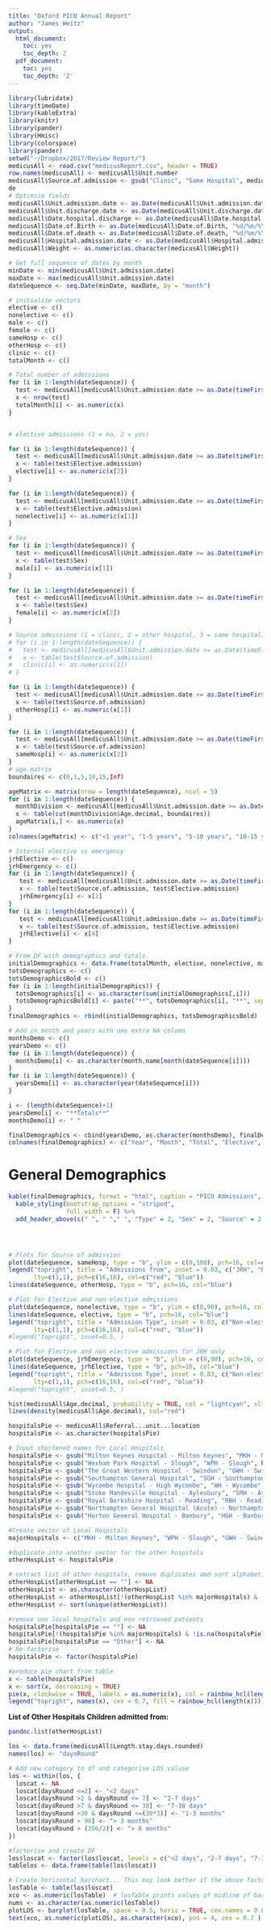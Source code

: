 ```yaml
---
title: "Oxford PICU Annual Report"
author: "James Weitz"
output:
  html_document:
    toc: yes
    toc_depth: 2
  pdf_document:
    toc: yes
    toc_depth: '2'
---
```



```r
library(lubridate)
library(timeDate)
library(kableExtra)
library(knitr)
library(pander)
library(Hmisc)
library(colorspace)
library(pander)
setwd("~/Dropbox/2017/Review Report/")
medicusAll <- read.csv("medicusReport.csv", header = TRUE)
row.names(medicusAll) <- medicusAll$Unit.number
medicusAll$Source.of.admission <- gsub("Clinic", "Same Hospital", medicusAll$Source.of.admission)
de
# Optimsie fields
medicusAll$Unit.admission.date <- as.Date(medicusAll$Unit.admission.date, "%d/%m/%Y")
medicusAll$Unit.discharge.date <- as.Date(medicusAll$Unit.discharge.date, "%d/%m/%Y")
medicusAll$Date.hospital.discharge <- as.Date(medicusAll$Date.hospital.discharge, "%d/%m/%Y")
medicusAll$Date.of.Birth <- as.Date(medicusAll$Date.of.Birth, "%d/%m/%Y")
medicusAll$Date.of.death <- as.Date(medicusAll$Date.of.death, "%d/%m/%Y")
medicusAll$Hospital.admission.date <- as.Date(medicusAll$Hospital.admission.date, "%d/%m/%Y")
medicusAll$Weight <- as.numeric(as.character(medicusAll$Weight))

# Get full sequence of dates by month
minDate <- min(medicusAll$Unit.admission.date)
maxDate <- max(medicusAll$Unit.admission.date)
dateSequence <- seq.Date(minDate, maxDate, by = "month")

# initialise vectors
elective <- c()
nonelective <- c()
male <- c()
female <- c()
sameHosp <- c()
otherHosp <- c()
clinic <- c()
totalMonth <- c()

# Total number of admissions
for (i in 1:length(dateSequence)) {
  test <- medicusAll[medicusAll$Unit.admission.date >= as.Date(timeFirstDayInMonth(dateSequence[i])) & medicusAll$Unit.admission.date <= as.Date(timeLastDayInMonth(dateSequence[i])), ]
  x <- nrow(test)
  totalMonth[i] <- as.numeric(x)
}


# elective admissions (1 = no, 2 = yes)

for (i in 1:length(dateSequence)) {
  test <- medicusAll[medicusAll$Unit.admission.date >= as.Date(timeFirstDayInMonth(dateSequence[i])) & medicusAll$Unit.admission.date <= as.Date(timeLastDayInMonth(dateSequence[i])), ]
  x <- table(test$Elective.admission)
  elective[i] <- as.numeric(x[2])
}

for (i in 1:length(dateSequence)) {
  test <- medicusAll[medicusAll$Unit.admission.date >= as.Date(timeFirstDayInMonth(dateSequence[i])) & medicusAll$Unit.admission.date <= as.Date(timeLastDayInMonth(dateSequence[i])), ]
  x <- table(test$Elective.admission)
  nonelective[i] <- as.numeric(x[1])
}

# Sex
for (i in 1:length(dateSequence)) {
  test <- medicusAll[medicusAll$Unit.admission.date >= as.Date(timeFirstDayInMonth(dateSequence[i])) & medicusAll$Unit.admission.date <= as.Date(timeLastDayInMonth(dateSequence[i])), ]
  x <- table(test$Sex)
  male[i] <- as.numeric(x[1])
}

for (i in 1:length(dateSequence)) {
  test <- medicusAll[medicusAll$Unit.admission.date >= as.Date(timeFirstDayInMonth(dateSequence[i])) & medicusAll$Unit.admission.date <= as.Date(timeLastDayInMonth(dateSequence[i])), ]
  x <- table(test$Sex)
  female[i] <- as.numeric(x[2])
}

# Source admissions (1 = clinic, 2 = other hospital, 3 = same hospital)
# for (i in 1:length(dateSequence)) {
#   test <- medicusAll[medicusAll$Unit.admission.date >= as.Date(timeFirstDayInMonth(dateSequence[i])) & medicusAll$Unit.admission.date <= as.Date(timeLastDayInMonth(dateSequence[i])), ]
#   x <- table(test$Source.of.admission)
#   clinic[i] <- as.numeric(x[1])
# }

for (i in 1:length(dateSequence)) {
  test <- medicusAll[medicusAll$Unit.admission.date >= as.Date(timeFirstDayInMonth(dateSequence[i])) & medicusAll$Unit.admission.date <= as.Date(timeLastDayInMonth(dateSequence[i])), ]
  x <- table(test$Source.of.admission)
  otherHosp[i] <- as.numeric(x[1])
}

for (i in 1:length(dateSequence)) {
  test <- medicusAll[medicusAll$Unit.admission.date >= as.Date(timeFirstDayInMonth(dateSequence[i])) & medicusAll$Unit.admission.date <= as.Date(timeLastDayInMonth(dateSequence[i])), ]
  x <- table(test$Source.of.admission)
  sameHosp[i] <- as.numeric(x[2])
}
# age matrix
boundaires <- c(0,1,5,10,15,Inf)

ageMatrix <- matrix(nrow = length(dateSequence), ncol = 5)
for (i in 1:length(dateSequence)) {
  monthDivision <- medicusAll[medicusAll$Unit.admission.date >= as.Date(timeFirstDayInMonth(dateSequence[i])) & medicusAll$Unit.admission.date <= as.Date(timeLastDayInMonth(dateSequence[i])),]
  x <- table(cut(monthDivision$Age.decimal, boundaires))
  ageMatrix[i,] <- as.numeric(x)
}
colnames(ageMatrix) <- c("<1 year", "1-5 years", "5-10 years", "10-15 years", ">15 years")

# Internal elective vs emergency
jrhElective <- c()
jrhEmergency <- c()
for (i in 1:length(dateSequence)) {
   test <- medicusAll[medicusAll$Unit.admission.date >= as.Date(timeFirstDayInMonth(dateSequence[i])) & medicusAll$Unit.admission.date <= as.Date(timeLastDayInMonth(dateSequence[i])), ]
   x <- table(test$Source.of.admission, test$Elective.admission)
   jrhEmergency[i] <- x[2]
}
for (i in 1:length(dateSequence)) {
   test <- medicusAll[medicusAll$Unit.admission.date >= as.Date(timeFirstDayInMonth(dateSequence[i])) & medicusAll$Unit.admission.date <= as.Date(timeLastDayInMonth(dateSequence[i])), ]
   x <- table(test$Source.of.admission, test$Elective.admission)
   jrhElective[i] <- x[4]
}

# From DF with demographics and totals.
initialDemographics <- data.frame(totalMonth, elective, nonelective, male, female, otherHosp, sameHosp, ageMatrix)
totsDemographics <- c()
totsDemographicsBold <- c()
for (i in 1:length(initialDemographics)) {
  totsDemographics[i] <- as.character(sum(initialDemographics[,i]))
  totsDemographicsBold[i] <- paste("**", totsDemographics[i], "**", sep = "")
}
finalDemographics <- rbind(initialDemographics, totsDemographicsBold)

# Add in month and years with one extra NA column
monthsDemo <- c()
yearsDemo <- c()
for (i in 1:length(dateSequence)) {
  monthsDemo[i] <- as.character(month.name[month(dateSequence[i])])
}
for (i in 1:length(dateSequence)) {
  yearsDemo[i] <- as.character(year(dateSequence[i]))
}

i <- (length(dateSequence)+1)
yearsDemo[i] <- "**Totals**"
monthsDemo[i] <- " "

finalDemographics <- cbind(yearsDemo, as.character(monthsDemo), finalDemographics)
colnames(finalDemographics) <- c("Year", "Month", "Total", "Elective", "Non-Elective", "Male", "Female", "External", "Internal", "<1", "1-5", "5-10", "10-15", ">15")
```
# General Demographics
```r
kable(finalDemographics, format = "html", caption = "PICU Admissions", align = c("l","l",rep("c",12))) %>%
  kable_styling(bootstrap_options = "striped",
                full_width = F) %>%
  add_header_above(c(" ", " "," ", "Type" = 2, "Sex" = 2, "Source" = 2, "Age" = 5 ))





```
```r
# Plots for Source of admission
plot(dateSequence, sameHosp, type = "b", ylim = c(0,100), pch=16, col=c("red"), main="Source of Admissions", xlab = "Month", ylab = "Number of Admissions")
legend("topright", title = "Admissions from", inset = 0.03, c("JRH", "External Hospital"),
       lty=c(1,1), pch=c(16,16), col=c("red", "blue"))
lines(dateSequence, otherHosp, type = "b", pch=16, col="blue")

```
```r
# Plot for Elective and non elective admissions
plot(dateSequence, nonelective, type = "b", ylim = c(0,90), pch=16, col=c("red"), main="Elective vs Non Elective Admissions (All Admissions)", xlab = "Month", ylab = "Number of Admissions")
lines(dateSequence, elective, type = "b", pch=16, col="blue")
legend("topright", title = "Admission Type", inset = 0.03, c("Non-elective", "Elective"),
       lty=c(1,1), pch=c(16,16), col=c("red", "blue"))
#legend("topright", inset=0.5, )
```

```r
# Plot for Elective and non elective admissions for JRH only
plot(dateSequence, jrhEmergency, type = "b", ylim = c(0,90), pch=16, col=c("red"), main="Elective vs Non Elective Admissions (JRH Only)", xlab = "Month", ylab = "Number of Admissions")
lines(dateSequence, jrhElective, type = "b", pch=16, col="blue")
legend("topright", title = "Admission Type", inset = 0.03, c("Non-elective", "Elective"),
       lty=c(1,1), pch=c(16,16), col=c("red", "blue"))
#legend("topright", inset=0.5, )
```
```r
hist(medicusAll$Age.decimal, probability = TRUE, col = "lightcyan", xlim = c(0,20), xlab = "Age", ylab = "Probability (Likelehood)", main="Ages of children in PCC")
lines(density(medicusAll$Age.decimal), col="red")


```


```r


hospitalsPie <- medicusAll$Referral...unit...location
hospitalsPie <- as.character(hospitalsPie)

# Input shortened names for Local Hospitals
hospitalsPie <- gsub("Milton Keynes Hospital - Milton Keynes", "MKH - Milton Keynes", hospitalsPie)
hospitalsPie <- gsub("Wexham Park Hospital - Slough", "WPH - Slough", hospitalsPie)
hospitalsPie <- gsub("The Great Western Hospital - Swindon", "GWH - Swindon", hospitalsPie)
hospitalsPie <- gsub("Southampton General Hospital", "SGH - Southampton", hospitalsPie)
hospitalsPie <- gsub("Wycombe Hospital - High Wycombe", "WH - Wycombe", hospitalsPie)
hospitalsPie <- gsub("Stoke Mandeville Hospital - Aylesbury", "SMH - Aylesbury", hospitalsPie)
hospitalsPie <- gsub("Royal Berkshire Hospital - Reading", "RBH - Reading", hospitalsPie)
hospitalsPie <- gsub("Northampton General Hospital (Acute) - Northampton", fixed = TRUE, "NGH - Northampton", hospitalsPie)
hospitalsPie <- gsub("Horton General Hospital - Banbury", "HGH - Banbury", hospitalsPie)

#Create vector of Local Hospitals
majorHospitals <- c("MKH - Milton Keynes", "WPH - Slough", "GWH - Swindon", "WH - Wycombe", "SMH - Aylesbury", "RBH - Reading", "NGH - Northampton", "HGH - Banbury", "SGH - Southampton")

#duplicate into another vector for the other hospitals
otherHospList <- hospitalsPie

# extract list of other hospitals, remove duplicates amd sort alphabetically
otherHospList[otherHospList == ""] <- NA
otherHospList <- as.character(otherHospList)
otherHospList <- otherHospList[!(otherHospList %in% majorHospitals) & !is.na(otherHospList)]
otherHospList <- sort(unique(otherHospList))

#remove non local hospitals and non retrieved patients
hospitalsPie[hospitalsPie == ""] <- NA
hospitalsPie[!(hospitalsPie %in% majorHospitals) & !is.na(hospitalsPie)] <- "Other"
hospitalsPie[hospitalsPie == "Other"] <- NA
# Re-factorise
hospitalsPie <- factor(hospitalsPie)

#produce pie chart from table
x <- table(hospitalsPie)
x <- sort(x, decreasing = TRUE)
pie(x, clockwise = TRUE, labels = as.numeric(x), col = rainbow_hcl(length(x)), main = "Children from local hospitals")
legend("topright", names(x), cex = 0.7, fill = rainbow_hcl(length(x)))


```

**List of Other Hospitals Children admitted from:**
```r
pandoc.list(otherHospList)
```

```r
los <- data.frame(medicusAll$Length.stay.days.rounded)
names(los) <- "daysRound"

# Add new category to df and categorise LOS valuse
los <- within(los, {
  loscat <- NA
  loscat[daysRound <=2] <- "<2 days"
  loscat[daysRound >2 & daysRound <= 7] <- "2-7 days"
  loscat[daysRound >7 & daysRound <= 30] <- "7-30 days"
  loscat[daysRound >30 & daysRound <=(30*3)] <- "1-3 months"
  loscat[daysRound > 90] <- "> 3 months"
  loscat[daysRound > (356/2)] <- "> 6 months"
})

#factorise and create DF
los$loscat <- factor(los$loscat, levels = c("<2 days", "2-7 days", "7-30 days", "1-3 months", "> 3 months", "> 6 months"), ordered = TRUE)
tablelos <- data.frame(table(los$loscat))

# Create horizontal barchart... This may look better if the above factor is re-ordered the other way from shortest to longest so the longest bars are at the top ??
losTable <- table(los$loscat)
xco <- as.numeric(losTable)  # losTable prints values of midline of bars on plot! Very useful! 
nums <- as.character(as.numeric(losTable))
plotLOS <- barplot(losTable, space = 0.5, horiz = TRUE, cex.names = 0.6, las = 1, col = "cyan", xlim = c(0,400), main = "Length of Stay in PCC", xlab = "Numbers of Children")
text(xco, as.numeric(plotLOS), as.character(xco), pos = 4, cex = 0.7 )

```

